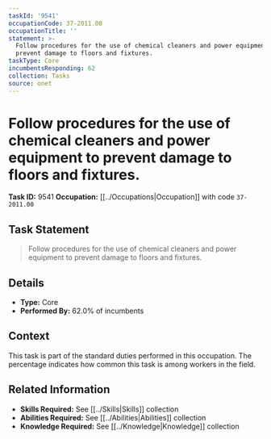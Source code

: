 ```yaml
---
taskId: '9541'
occupationCode: 37-2011.00
occupationTitle: ''
statement: >-
  Follow procedures for the use of chemical cleaners and power equipment to
  prevent damage to floors and fixtures.
taskType: Core
incumbentsResponding: 62
collection: Tasks
source: onet
---
```

# Follow procedures for the use of chemical cleaners and power equipment to prevent damage to floors and fixtures.

**Task ID:** 9541
**Occupation:** [[../Occupations|Occupation]] with code `37-2011.00`

## Task Statement

> Follow procedures for the use of chemical cleaners and power equipment to prevent damage to floors and fixtures.

## Details

- **Type:** Core
- **Performed By:** 62.0% of incumbents

## Context

This task is part of the standard duties performed in this occupation. The percentage indicates how common this task is among workers in the field.

## Related Information

- **Skills Required:** See [[../Skills|Skills]] collection
- **Abilities Required:** See [[../Abilities|Abilities]] collection
- **Knowledge Required:** See [[../Knowledge|Knowledge]] collection
